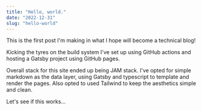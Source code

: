 ```yaml
---
title: "Hello, world."
date: "2022-12-31"
slug: "hello-world"
---
```


This is the first post I'm making in what I hope will become a technical blog!

Kicking the tyres on the build system I've set up using GitHub actions and hosting a Gatsby project using GitHub pages.

Overall stack for this site ended up being JAM stack. I've opted for simple markdown as the data layer, using Gatsby and
typescript to template and render the pages. Also opted to used Tailwind to keep the aesthetics simple and clean.

Let's see if this works...